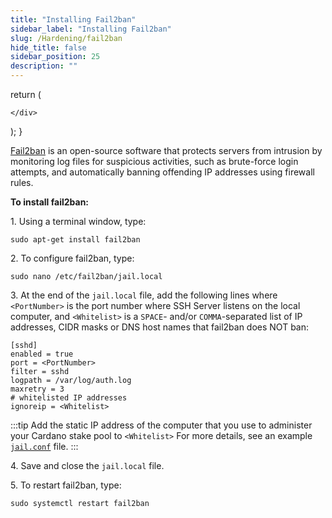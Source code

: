 ```yaml
---
title: "Installing Fail2ban"
sidebar_label: "Installing Fail2ban"
slug: /Hardening/fail2ban
hide_title: false
sidebar_position: 25
description: ""
---
```



  return (
    <div>



    </div>
  );
}

<!-- <HTMLContent /> -->

[Fail2ban](https://github.com/fail2ban/fail2ban) is an open-source software that protects servers from intrusion by monitoring log files for suspicious activities, such as brute-force login attempts, and automatically banning offending IP addresses using firewall rules.

**To install fail2ban:**

1\. Using a terminal window, type:
```
sudo apt-get install fail2ban
```

2\. To configure fail2ban, type:
```
sudo nano /etc/fail2ban/jail.local
```

3\. At the end of the `jail.local` file, add the following lines where `<PortNumber>` is the port number where SSH Server listens on the local computer, and `<Whitelist>` is a `SPACE`- and/or `COMMA`-separated list of IP addresses, CIDR masks or DNS host names that fail2ban does NOT ban:
```
[sshd]
enabled = true
port = <PortNumber>
filter = sshd
logpath = /var/log/auth.log
maxretry = 3
# whitelisted IP addresses
ignoreip = <Whitelist>
```

:::tip
Add the static IP address of the computer that you use to administer your Cardano stake pool to `<Whitelist>` For more details, see an example [`jail.conf`](https://github.com/fail2ban/fail2ban/blob/master/config/jail.conf) file.
:::

4\. Save and close the `jail.local` file.

5\. To restart fail2ban, type:
```
sudo systemctl restart fail2ban
```
